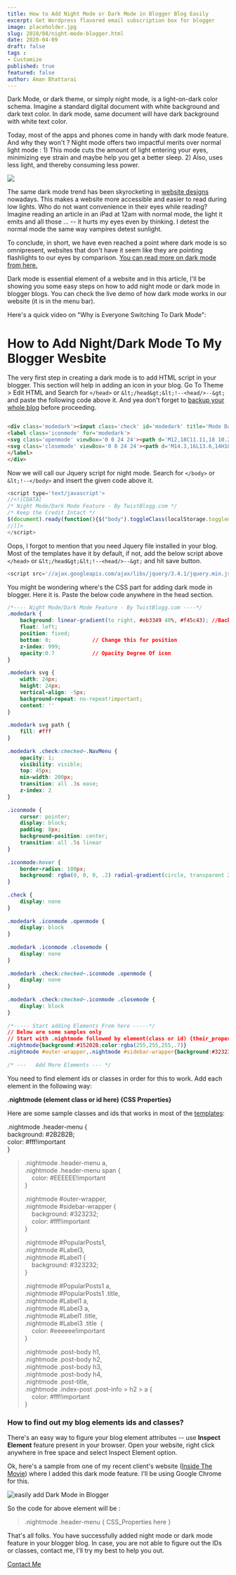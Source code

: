 ```yaml
---
title: How to Add Night Mode or Dark Mode in Blogger Blog Easily
excerpt: Get Wordpress flavored email subscription box for blogger
image: placeholder.jpg
slug: 2018/08/night-mode-blogger.html
date: 2020-04-09
draft: false
tags : 
- Customize
published: true
featured: false
author: Aman Bhattarai
---
```


Dark Mode, or dark theme, or simply night mode, is a light-on-dark color schema. Imagine a standard digital document with white background and dark text color. In dark mode, same document will have dark background with white text color.  
  
Today, most of the apps and phones come in handy with dark mode feature. And why they won't ? Night mode offers two impactful merits over normal light mode : 1) This mode cuts the amount of light entering your eyes, minimizing eye strain and maybe help you get a better sleep. 2) Also, uses less light, and thereby consuming less power.  
  

![](https://1.bp.blogspot.com/-oWadYViOA5A/Xo3mN4oviMI/AAAAAAAANEw/YfKXPC6mWUQwHuEzl3hmNVeAKEYeXE-gACLcBGAsYHQ/s640/How%2Bto%2Badd%2BNightDark%2BMode%2Bin%2BBlogger%2BBlog%2BEasily.jpg)

  
The same dark mode trend has been skyrocketing in [website designs](https://www.twistblogg.com/2020/04/twistblogg-v2-blogger-template.html) nowadays. This makes a website more accessible and easier to read during low lights. Who do not want convenience in their eyes while reading?  Imagine reading an article in an iPad at 12am with normal mode, the light it emits and all those ... -- it hurts my eyes even by thinking. I detest the normal mode the same way vampires detest sunlight.  
  
To conclude, in short, we have even reached a point where dark mode is so omnipresent, websites that don't have it seem like they are pointing flashlights to our eyes by comparison. [You can read more on dark mode from here.](https://en.wikipedia.org/wiki/Light-on-dark_color_scheme)  
  
Dark mode is essential element of a website and in this article, I'll be showing you some easy steps on how to add night mode or dark mode in blogger blogs. You can check the live demo of how dark mode works in our website (it is in the menu bar).  
  
Here's a quick video on "Why is Everyone Switching To Dark Mode":  
  

  

# How to Add Night/Dark Mode To My Blogger Wesbite

The very first step in creating a dark mode is to add HTML script in your blogger. This section will help in adding an icon in your blog. Go To Theme > Edit HTML and Search for
`</head>` or `&lt;/head&gt;&lt;!--<head/>--&gt;` and paste the following code above it. And yea don't forget to [backup your whole blog](https://www.twistblogg.com/2014/05/how-to-backup-all-blogger-blogs-with-google-takeout.html) before proceeding.  

```html title=file.html

<div class='modedark'><input class='check' id='modedark' title='Mode Dark' type='checkbox'/>  
<label class='iconmode' for='modedark'>  
<svg class='openmode' viewBox='0 0 24 24'><path d='M12,18C11.11,18 10.26,17.8 9.5,17.45C11.56,16.5 13,14.42 13,12C13,9.58 11.56,7.5 9.5,6.55C10.26,6.2 11.11,6 12,6A6,6 0 0,1 18,12A6,6 0 0,1 12,18M20,8.69V4H15.31L12,0.69L8.69,4H4V8.69L0.69,12L4,15.31V20H8.69L12,23.31L15.31,20H20V15.31L23.31,12L20,8.69Z'/></svg>  
<svg class='closemode' viewBox='0 0 24 24'><path d='M14.3,16L13.6,14H10.4L9.7,16H7.8L11,7H13L16.2,16H14.3M20,8.69V4H15.31L12,0.69L8.69,4H4V8.69L0.69,12L4,15.31V20H8.69L12,23.31L15.31,20H20V15.31L23.31,12L20,8.69M10.85,12.65H13.15L12,9L10.85,12.65Z'/></svg>  
</label>  
</div>  

```  
Now we will call our Jquery script for night mode. Search for `</body>` or `&lt;!--</body>` and insert the given code above it.  

```js title=file.js
<script type='text/javascript'>  
//<![CDATA[  
/* Night Mode/Dark Mode Feature - By TwistBlogg.com */   
/* Keep the Credit Intact */  
$(document).ready(function(){$("body").toggleClass(localStorage.toggled),$("#modedark").on("click",function(){"nightmode"!=localStorage.toggled?($("body").toggleClass("nightmode",!0),localStorage.toggled="nightmode",$(".section-center").css("display","block")):($("body").toggleClass("nightmode",!1),localStorage.toggled="",$(".section-center").css("display",""))}),$("body").hasClass("nightmode")?$("#modedark").prop("checked",!0):$("#modedark").prop("checked",!1)});  
//]]>  
</script>  
```  
Oops, I forgot to mention that you need Jquery file installed in your blog. Most of the templates have it by default, if not, add the below script above `</head>` or `&lt;/head&gt;&lt;!--<head/>--&gt;` and hit save button.  

```js title=jquery.js
<script src='//ajax.googleapis.com/ajax/libs/jquery/3.4.1/jquery.min.js'></script>  
```  

You might be wondering where's the CSS part for adding dark mode in blogger. Here it is. Paste the below code anywhere in the head section.  
  
```css title=file.css  
/*---- Night Mode/Dark Mode Feature - By TwistBlogg.com ----*/   
.modedark {      
    background: linear-gradient(to right, #eb3349 40%, #f45c43); //Background color of icon  
    float: left;  
    position: fixed;  
    bottom: 0;             // Change this for position   
    z-index: 999;  
    opacity:0.7            // Opacity Degree Of icon   
}  
  
.modedark svg {  
    width: 24px;  
    height: 24px;  
    vertical-align: -5px;  
    background-repeat: no-repeat!important;  
    content: ''  
}  
  
.modedark svg path {  
    fill: #fff  
}  
  
.modedark .check:checked~.NavMenu {  
    opacity: 1;  
    visibility: visible;  
    top: 45px;  
    min-width: 200px;  
    transition: all .3s ease;  
    z-index: 2  
}  
  
.iconmode {  
    cursor: pointer;  
    display: block;  
    padding: 8px;  
    background-position: center;  
    transition: all .5s linear  
}  
  
.iconmode:hover {  
    border-radius: 100px;  
    background: rgba(0, 0, 0, .2) radial-gradient(circle, transparent 2%, rgba(0, 0, 0, .2) 2%) center/15000%  
}  
  
.check {  
    display: none  
}  
  
.modedark .iconmode .openmode {  
    display: block  
}  
  
.modedark .iconmode .closemode {  
    display: none  
}  
  
.modedark .check:checked~.iconmode .openmode {  
    display: none  
}  
  
.modedark .check:checked~.iconmode .closemode {  
    display: block  
}  
  
/*----- Start adding Elements From here -----*/   
// Below are some samples only   
// Start with .nightmode followed by element(class or id) {their_properties}   
.nightmode{background:#15202B;color:rgba(255,255,255,.7)}  
.nightmode #outer-wrapper,.nightmode #sidebar-wrapper{background:#323232;color:#fff!important}  
  
/* ---   Add More Elements --- */    

```  
You need to find element ids or classes in order for this to work. Add each element in the following way:  

**.nightmode (element class or id here) {CSS Properties}**

  
Here are some sample classes and ids that works in most of the [templates](https://www.twistblogg.com/2019/09/best-premium-blogger-templates.html):  

.nightmode .header-menu {  
background: #2B2B2B;  
color: #fff!important  
}  

> .nightmode .header-menu a,  
> .nightmode .header-menu span {  
>     color: #EEEEEE!important  
> }  
>   
> .nightmode #outer-wrapper,  
> .nightmode #sidebar-wrapper {  
>     background: #323232;  
>     color: #fff!important  
> }  
>   
> .nightmode #PopularPosts1,  
> .nightmode #Label3,  
> .nightmode #Label1 {  
>     background: #323232;  
> }  
>   
> .nightmode #PopularPosts1 a,  
> .nightmode #PopularPosts1 .title,  
> .nightmode #Label1 a,  
> .nightmode #Label3 a,  
> .nightmode #Label1 .title,  
> .nightmode #Label3 .title  {  
>     color: #eeeeee!important  
> }  
>   
> .nightmode .post-body h1,  
> .nightmode .post-body h2,  
> .nightmode .post-body h3,  
> .nightmode .post-body h4,  
> .nightmode .post-title,  
> .nightmode .index-post .post-info &gt; h2 &gt; a {  
>     color: #fff!important  
> }

  

### How to find out my blog elements ids and classes?

  
There's an easy way to figure your blog element attributes -- use **Inspect Element** feature present in your browser. Open your website, right click anywhere in free space and select Inspect Element option.   
  
Ok, here's a sample from one of my recent client's website ([Inside The Movie](https://www.insidethemovie.com/)) where I added this dark mode feature. I'll be using Google Chrome for this.  
  

![easily add Dark Mode in Blogger](https://1.bp.blogspot.com/-xtI0keNvMlw/Xo6vYlkPTzI/AAAAAAAANE8/Px35psG38_IApw1_uql0zdOTRueg5VL0wCLcBGAsYHQ/s1600/easily%2Badd%2BDark%2BMode%2Bin%2BBlogger.jpg "easily add Dark Mode in Blogger")

  
So the code for above element will be :  
  

> .nightmode .header-menu { CSS\_Properties here }

  
That's all folks. You have successfully added night mode or dark mode feature in your blogger blog. In case, you are not able to figure out the IDs or classes, contact me, I'll try my best to help you out.  

[Contact Me](https://www.twistblogg.com/p/contact-us.html)
